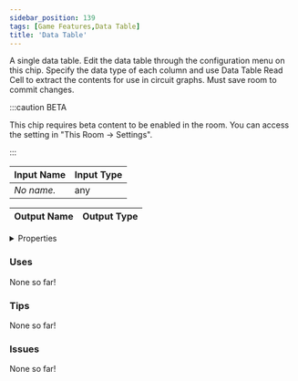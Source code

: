 ```yaml
---
sidebar_position: 139
tags: [Game Features,Data Table]
title: 'Data Table'
---
```


A single data table. Edit the data table through the configuration menu on this chip. Specify the data type of each column and use Data Table Read Cell to extract the contents for use in circuit graphs. Must save room to commit changes.

:::caution BETA

This chip requires beta content to be enabled in the room. You can access the setting in "This Room -> Settings".

:::




<EsbSvg />

| Input Name | Input Type |
|-----------|-----------|
| *No name.* | any |

| Output Name | Output Type |
|-----------|-----------|


<details>
  <summary>Properties</summary>
  <div>
    <div>
    <table>
      <thead>
        <tr>
          <th>Is beta required?</th>
          <th>✅</th>
        </tr>
        <tr>
          <th>Is this chip a trolling risk?</th>
          <th>❌</th>
        </tr>
        <tr>
          <th>Is this chip a role assignment risk?</th>
          <th>❌</th>
        </tr>
        <tr>
          <th>Chip UUID</th>
          <th>cf314640-805c-4ebc-958c-d10ed65ca9b8</th>
        </tr>
      </thead>
    </table>
    </div>
  </div>
</details>

### Uses

None so far!

### Tips

None so far!

### Issues

None so far!
